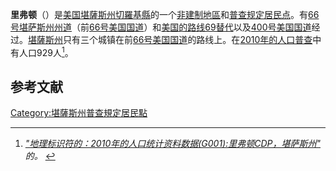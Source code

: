 '''里弗顿'''（{{lang-en|Riverton}}）是[[美国|美国]][[堪薩斯州|堪薩斯州]][[切羅基縣_(堪薩斯州)|切羅基縣]]的一个[[非建制地區|非建制地區]]和[[普查规定居民点|普查规定居民点]]。有[[66号堪萨斯州州道|66号堪萨斯州州道]]（前[[66号美国国道|66号美国国道]]）和[[69号美国国道|美国的路线69替代]]以及[[400号美国国道|400号美国国道]]经过。[[堪薩斯州|堪薩斯州]]只有三个城镇在前[[66号美国国道|66号美国国道]]的路线上。在[[2010年美國人口普查|2010年的人口普查]]中有人口929人<ref name="Census 2010"><cite class="citation web">[http://factfinder2.census.gov/bkmk/table/1.0/en/DEC/10_DP/G001/1600000US2060200 "地理标识符的：2010年的人口统计资料数据(G001):里弗顿CDP，堪萨斯州"] {{Wayback|url=http://factfinder2.census.gov/bkmk/table/1.0/en/DEC/10_DP/G001/1600000US2060200 |date=20190630194910 }}的。 </cite></ref>。

== 参考文献 ==
{{Reflist|30em}}
[[Category:堪薩斯州普查規定居民點|Category:堪薩斯州普查規定居民點]]